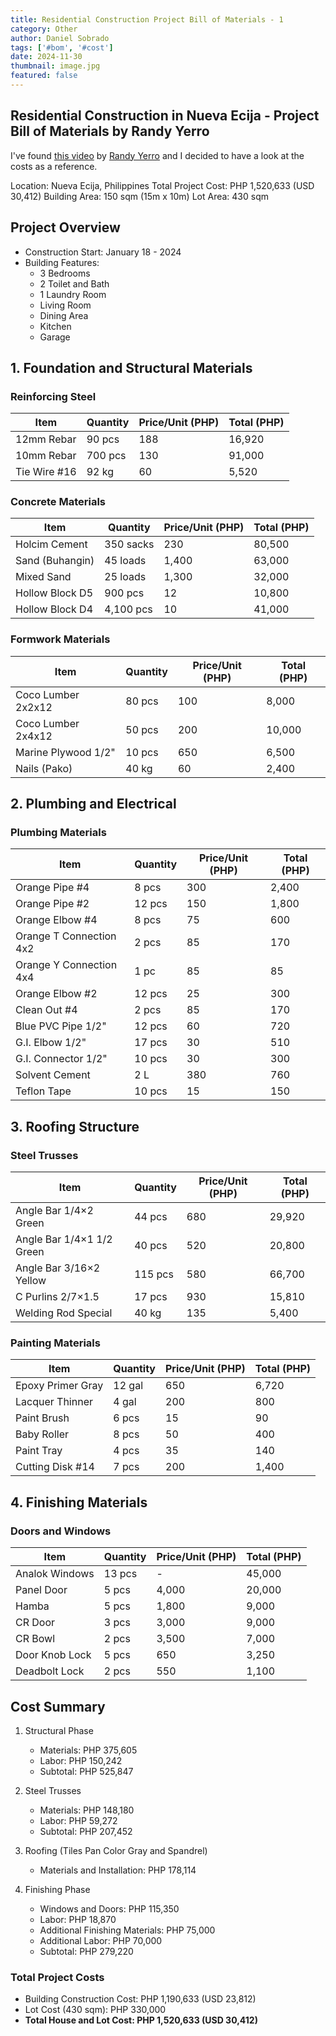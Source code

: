 ```yaml
---
title: Residential Construction Project Bill of Materials - 1
category: Other
author: Daniel Sobrado
tags: ['#bom', '#cost']
date: 2024-11-30
thumbnail: image.jpg
featured: false
---
```


## Residential Construction in Nueva Ecija - Project Bill of Materials by Randy Yerro

I've found [this video](https://www.youtube.com/watch?v=fe2-z-yRkME&feature=youtu.be) by [Randy Yerro](https://www.facebook.com/dhoy.ranz.9/) and I decided to have a look at the costs as a reference.

Location: Nueva Ecija, Philippines
Total Project Cost: PHP 1,520,633 (USD 30,412)
Building Area: 150 sqm (15m x 10m)
Lot Area: 430 sqm

## Project Overview
- Construction Start: January 18 - 2024
- Building Features:
  - 3 Bedrooms
  - 2 Toilet and Bath
  - 1 Laundry Room
  - Living Room
  - Dining Area
  - Kitchen
  - Garage

## 1. Foundation and Structural Materials
### Reinforcing Steel
| Item | Quantity | Price/Unit (PHP) | Total (PHP) |
|------|----------|------------------|-------------|
| 12mm Rebar | 90 pcs | 188 | 16,920 |
| 10mm Rebar | 700 pcs | 130 | 91,000 |
| Tie Wire #16 | 92 kg | 60 | 5,520 |

### Concrete Materials
| Item | Quantity | Price/Unit (PHP) | Total (PHP) |
|------|----------|------------------|-------------|
| Holcim Cement | 350 sacks | 230 | 80,500 |
| Sand (Buhangin) | 45 loads | 1,400 | 63,000 |
| Mixed Sand | 25 loads | 1,300 | 32,000 |
| Hollow Block D5 | 900 pcs | 12 | 10,800 |
| Hollow Block D4 | 4,100 pcs | 10 | 41,000 |

### Formwork Materials
| Item | Quantity | Price/Unit (PHP) | Total (PHP) |
|------|----------|------------------|-------------|
| Coco Lumber 2x2x12 | 80 pcs | 100 | 8,000 |
| Coco Lumber 2x4x12 | 50 pcs | 200 | 10,000 |
| Marine Plywood 1/2" | 10 pcs | 650 | 6,500 |
| Nails (Pako) | 40 kg | 60 | 2,400 |

## 2. Plumbing and Electrical
### Plumbing Materials
| Item | Quantity | Price/Unit (PHP) | Total (PHP) |
|------|----------|------------------|-------------|
| Orange Pipe #4 | 8 pcs | 300 | 2,400 |
| Orange Pipe #2 | 12 pcs | 150 | 1,800 |
| Orange Elbow #4 | 8 pcs | 75 | 600 |
| Orange T Connection 4x2 | 2 pcs | 85 | 170 |
| Orange Y Connection 4x4 | 1 pc | 85 | 85 |
| Orange Elbow #2 | 12 pcs | 25 | 300 |
| Clean Out #4 | 2 pcs | 85 | 170 |
| Blue PVC Pipe 1/2" | 12 pcs | 60 | 720 |
| G.I. Elbow 1/2" | 17 pcs | 30 | 510 |
| G.I. Connector 1/2" | 10 pcs | 30 | 300 |
| Solvent Cement | 2 L | 380 | 760 |
| Teflon Tape | 10 pcs | 15 | 150 |

## 3. Roofing Structure
### Steel Trusses
| Item | Quantity | Price/Unit (PHP) | Total (PHP) |
|------|----------|------------------|-------------|
| Angle Bar 1/4×2 Green | 44 pcs | 680 | 29,920 |
| Angle Bar 1/4×1 1/2 Green | 40 pcs | 520 | 20,800 |
| Angle Bar 3/16×2 Yellow | 115 pcs | 580 | 66,700 |
| C Purlins 2/7×1.5 | 17 pcs | 930 | 15,810 |
| Welding Rod Special | 40 kg | 135 | 5,400 |

### Painting Materials
| Item | Quantity | Price/Unit (PHP) | Total (PHP) |
|------|----------|------------------|-------------|
| Epoxy Primer Gray | 12 gal | 650 | 6,720 |
| Lacquer Thinner | 4 gal | 200 | 800 |
| Paint Brush | 6 pcs | 15 | 90 |
| Baby Roller | 8 pcs | 50 | 400 |
| Paint Tray | 4 pcs | 35 | 140 |
| Cutting Disk #14 | 7 pcs | 200 | 1,400 |

## 4. Finishing Materials
### Doors and Windows
| Item | Quantity | Price/Unit (PHP) | Total (PHP) |
|------|----------|------------------|-------------|
| Analok Windows | 13 pcs | - | 45,000 |
| Panel Door | 5 pcs | 4,000 | 20,000 |
| Hamba | 5 pcs | 1,800 | 9,000 |
| CR Door | 3 pcs | 3,000 | 9,000 |
| CR Bowl | 2 pcs | 3,500 | 7,000 |
| Door Knob Lock | 5 pcs | 650 | 3,250 |
| Deadbolt Lock | 2 pcs | 550 | 1,100 |

## Cost Summary
1. Structural Phase
   - Materials: PHP 375,605
   - Labor: PHP 150,242
   - Subtotal: PHP 525,847

2. Steel Trusses
   - Materials: PHP 148,180
   - Labor: PHP 59,272
   - Subtotal: PHP 207,452

3. Roofing (Tiles Pan Color Gray and Spandrel)
   - Materials and Installation: PHP 178,114

4. Finishing Phase
   - Windows and Doors: PHP 115,350
   - Labor: PHP 18,870
   - Additional Finishing Materials: PHP 75,000
   - Additional Labor: PHP 70,000
   - Subtotal: PHP 279,220

### Total Project Costs
- Building Construction Cost: PHP 1,190,633 (USD 23,812)
- Lot Cost (430 sqm): PHP 330,000
- **Total House and Lot Cost: PHP 1,520,633 (USD 30,412)**